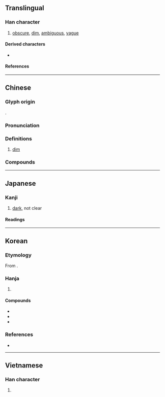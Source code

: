 {{also|暧}}
{{character info}}
==Translingual==

===Han character===
{{Han char|rn=72|rad=日|as=13|sn=17|four=62047|canj=ABBE|ids=⿰日愛}}

# [[obscure]], [[dim]], [[ambiguous]], [[vague]]

====Derived characters====
* {{l|mul|[[𭌥]]}}

====References====
{{Han ref|kx=0500.380|dkj=14206|dj=0871.040|hdz=21538.170|uh=66D6}}

----

==Chinese==
{{zh-forms|s=暧}}

===Glyph origin===
{{Han etym}}
{{Han compound|日|愛|t1=sun|ls=psc|c1=s|c2=p}}.

===Pronunciation===
{{zh-pron
|m=ài
|c=oi2,oi3
|mc=y
|oc=y
|ma=
|cat=a
}}

===Definitions===
{{zh-hanzi}}

# {{lb|zh|literary|of [[daylight]]}} [[dim]]

===Compounds===
{{zh-der|曖昧}}

----

==Japanese==

===Kanji===
{{ja-kanji|grade=c|rs=日13}}

# [[dark]], not clear

====Readings====
{{ja-readings
|kanon=あい
|kun=くら-い
}}

----

==Korean==

===Etymology===
From {{der|ko|ltc|-}} {{ltc-l|曖|id=1+2}}.

===Hanja===
{{ko-hanja-search}}
{{ko-hanja|희미하다|희미할|애}}

# {{hanja form of|애|[[dim]]}}

====Compounds====
{{der-top3|Compounds}}
* {{ko-l|애매|[[ambiguity]]; [[obscurity]]|曖昧}}
* {{ko-l|애매성|曖昧性}}
* {{ko-l|애매모호|[[obscurity]]|曖昧模糊}}
{{der-bottom}}

===References===
* {{R:hanjadoc|4725}}

----

==Vietnamese==

===Han character===
{{vi-readings|rs=日13|reading=áy}}

# {{rfdef|vi|sort=日13}}